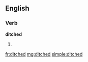 ==English==

===Verb===
'''ditched'''

# {{past of|[[ditch]]}}

[[fr:ditched]]
[[mg:ditched]]
[[simple:ditched]]